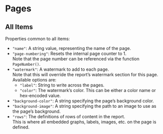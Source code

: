 # Pages

## All Items {#item-properties .unnumbered}

Properties common to all items:

- `"name"`: A string value, representing the name of the page.
- `"page-numbering"`: Resets the internal page counter to 1. \
  Note that the page number can be referenced via the function ``PageNumber()``.
- `"watermark"`: A watermark to add to each page. \
  Note that this will override the report's watermark section for this page. \
  Available options are:
  - `"label"`: String to write across the pages.
  - `"color"`: The watermark's color. This can be either a color name or hex-encoded value.
- `"background-color"`: A string specifying the page's background color.
- `"background-image"`: A string specifying the path to an image to use as the page's background.
- `"rows"`: The definitions of rows of content in the report. \
  This is where all embedded graphs, labels, images, etc. on the page is defined.
